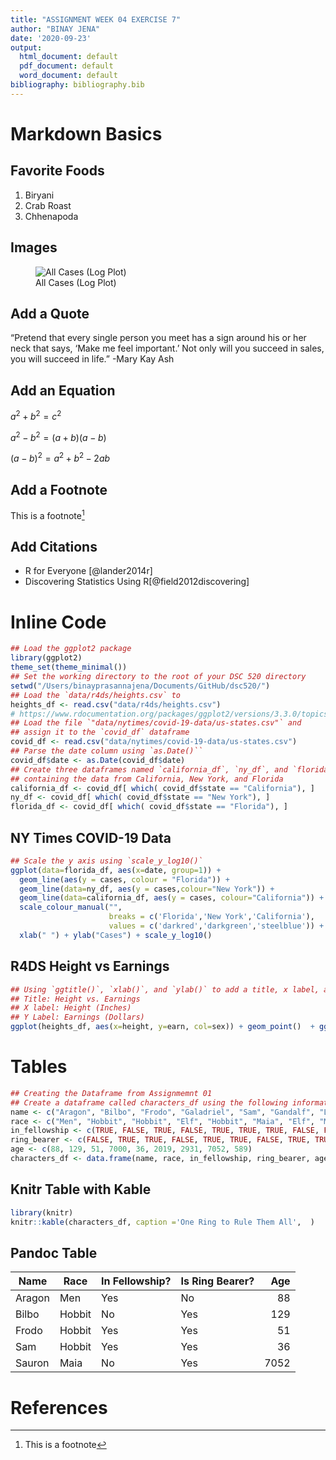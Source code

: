 ```yaml
---
title: "ASSIGNMENT WEEK 04 EXERCISE 7"
author: "BINAY JENA"
date: '2020-09-23'
output:
  html_document: default
  pdf_document: default
  word_document: default
bibliography: bibliography.bib
---
```


# Markdown Basics

## Favorite Foods
1. Biryani
2. Crab Roast
3. Chhenapoda

## Images
![All Cases (Log Plot)](plots/10-all-cases-log.png)

## Add a Quote
"Pretend that every single person you meet has a sign around his or her neck that says, 'Make me feel important.' Not only will you succeed in sales, you will succeed in life." -Mary Kay Ash

## Add an Equation
$a^{2} + b^{2} = c^{2}$

$a^{2} - b^{2} = (a + b)(a - b)$

$(a - b)^2 = a^2 + b^2 -2ab$


## Add a Footnote

This is a footnote^[This is a footnote]

## Add Citations

* R for Everyone [@lander2014r]
* Discovering Statistics Using R[@field2012discovering]

# Inline Code
```r
## Load the ggplot2 package
library(ggplot2)
theme_set(theme_minimal())
## Set the working directory to the root of your DSC 520 directory
setwd("/Users/binayprasannajena/Documents/GitHub/dsc520/")
## Load the `data/r4ds/heights.csv` to
heights_df <- read.csv("data/r4ds/heights.csv")
# https://www.rdocumentation.org/packages/ggplot2/versions/3.3.0/topics/geom_path
## Load the file `"data/nytimes/covid-19-data/us-states.csv"` and
## assign it to the `covid_df` dataframe
covid_df <- read.csv("data/nytimes/covid-19-data/us-states.csv")
## Parse the date column using `as.Date()``
covid_df$date <- as.Date(covid_df$date)
## Create three dataframes named `california_df`, `ny_df`, and `florida_df`
## containing the data from California, New York, and Florida
california_df <- covid_df[ which( covid_df$state == "California"), ]
ny_df <- covid_df[ which( covid_df$state == "New York"), ]
florida_df <- covid_df[ which( covid_df$state == "Florida"), ]
```

## NY Times COVID-19 Data
```r
## Scale the y axis using `scale_y_log10()`
ggplot(data=florida_df, aes(x=date, group=1)) +
  geom_line(aes(y = cases, colour = "Florida")) +
  geom_line(data=ny_df, aes(y = cases,colour="New York")) +
  geom_line(data=california_df, aes(y = cases, colour="California")) +
  scale_colour_manual("",
                      breaks = c('Florida','New York','California'),
                      values = c('darkred','darkgreen','steelblue')) +
  xlab(" ") + ylab("Cases") + scale_y_log10()
```


## R4DS Height vs Earnings
```r
## Using `ggtitle()`, `xlab()`, and `ylab()` to add a title, x label, and y label to the previous plot
## Title: Height vs. Earnings
## X label: Height (Inches)
## Y Label: Earnings (Dollars)
ggplot(heights_df, aes(x=height, y=earn, col=sex)) + geom_point()  + ggtitle('Height vs. Earnings') + xlab('Height (Inches)') + ylab('Earnings (Dollars)')
```



# Tables

```r
## Creating the Dataframe from Assignmemnt 01
## Create a dataframe called characters_df using the following information from LOTR
name <- c("Aragon", "Bilbo", "Frodo", "Galadriel", "Sam", "Gandalf", "Legolas", "Sauron", "Gollum")
race <- c("Men", "Hobbit", "Hobbit", "Elf", "Hobbit", "Maia", "Elf", "Maia", "Hobbit")
in_fellowship <- c(TRUE, FALSE, TRUE, FALSE, TRUE, TRUE, TRUE, FALSE, FALSE)
ring_bearer <- c(FALSE, TRUE, TRUE, FALSE, TRUE, TRUE, FALSE, TRUE, TRUE)
age <- c(88, 129, 51, 7000, 36, 2019, 2931, 7052, 589)
characters_df <- data.frame(name, race, in_fellowship, ring_bearer, age)
```


## Knitr Table with Kable
```r
library(knitr)
knitr::kable(characters_df, caption ='One Ring to Rule Them All',  )
```



## Pandoc Table
| Name      | Race      | In Fellowship? | Is Ring Bearer? | Age    |
|-----------|-----------|----------------|-----------------|-------:|
| Aragon    | Men       | Yes            | No              | 88     |
| Bilbo     | Hobbit    | No             | Yes             | 129    |
| Frodo     | Hobbit    | Yes            | Yes             | 51     |
| Sam       | Hobbit    | Yes            | Yes             | 36     |
| Sauron    | Maia      | No             | Yes             | 7052   |



# References